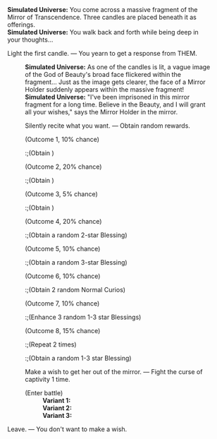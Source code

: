 {{Dialogue Start}}
:'''Simulated Universe:''' You come across a massive fragment of the Mirror of Transcendence. Three candles are placed beneath it as offerings.
:'''Simulated Universe:''' You walk back and forth while being deep in your thoughts...
:{{DIcon|Star}} Light the first candle. &mdash; You yearn to get a response from THEM.
::'''Simulated Universe:''' As one of the candles is lit, a vague image of the God of Beauty's broad face flickered within the fragment... Just as the image gets clearer, the face of a Mirror Holder suddenly appears within the massive fragment!
::'''Simulated Universe:''' "I've been imprisoned in this mirror fragment for a long time. Believe in the Beauty, and I will grant all your wishes," says the Mirror Holder in the mirror.
::{{DIcon|Star}} Silently recite what you want. &mdash; Obtain random rewards.
::;(Outcome 1, 10% chance)
:::;(Obtain {{Item|Cosmic Fragment|20|x=50}})
::;(Outcome 2, 20% chance)
:::;(Obtain {{Item|Cosmic Fragment|20|x=150}})
::;(Outcome 3, 5% chance)
:::;(Obtain {{Item|Cosmic Fragment|20|x=300}})
::;(Outcome 4, 20% chance)
:::;(Obtain a random 2-star Blessing)
::;(Outcome 5, 10% chance)
:::;(Obtain a random 3-star Blessing)
::;(Outcome 6, 10% chance)
:::;(Obtain 2 random Normal Curios)
::;(Outcome 7, 10% chance)
:::;(Enhance 3 random 1-3 star Blessings)
::;(Outcome 8, 15% chance)
:::;(Repeat 2 times)
:::;(Obtain a random 1-3 star Blessing)
::{{DIcon|Star}} Make a wish to get her out of the mirror. &mdash; Fight the curse of captivity 1 time.
::;(Enter battle)
:::'''Variant 1:''' {{Enemy List|Everwinter Shadewalker*2/-25% HP; Guardian Shadow (Bug)*1/-25% HP}}
:::'''Variant 2:''' {{Enemy List|Imaginary Weaver*2/-25% HP; Decaying Shadow (Bug)*1/-25% HP}}
:::'''Variant 3:''' {{Enemy List|Mara-Struck Soldier*2/-25% HP; The Ascended (Bug)*1/-25% HP}}
:{{DIcon|Star}} Leave. &mdash; You don't want to make a wish.
{{Dialogue End}}